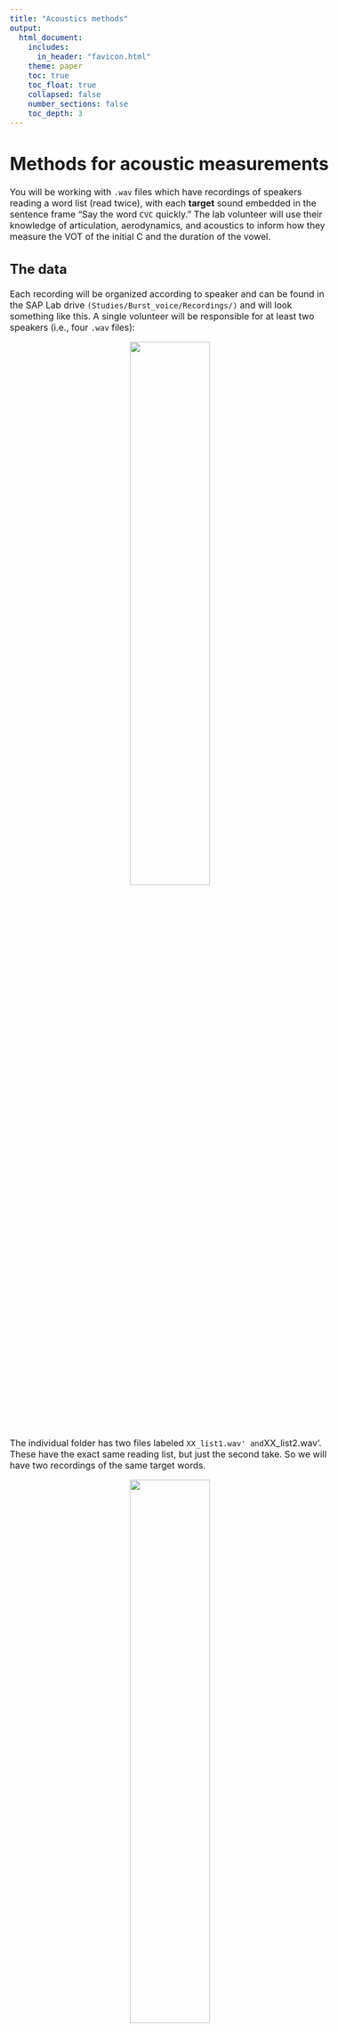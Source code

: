 ```yaml
---
title: "Acoustics methods"
output: 
  html_document:
    includes:
      in_header: "favicon.html"
    theme: paper
    toc: true
    toc_float: true
    collapsed: false
    number_sections: false
    toc_depth: 3
---
```


<style type="text/css">
  body{
  font-size: 12pt;
}
</style>

<style type="text/css">
.title {
  display: none;
}

#getting-started img {
  margin-right: 10px;
}

</style>

# Methods for acoustic measurements

You will be working with `.wav` files which have recordings of speakers reading a word list (read twice), with each **target** sound embedded in the sentence frame "Say the word `CVC` quickly." The lab volunteer will use their knowledge of articulation, aerodynamics, and acoustics to inform how they measure the VOT of the initial C and the duration of the vowel.

## The data

Each recording will be organized according to speaker and can be found in the SAP Lab drive `(Studies/Burst_voice/Recordings/)` and will look something like this. A single volunteer will be responsible for at least two speakers (i.e., four `.wav` files):

<center>
![](images/recordings_folders.png){width=50% height=50%} 
</center>

The individual folder has two files labeled `XX_list1.wav' and `XX_list2.wav'. These have the exact same reading list, but just the second take. So we will have two recordings of the same target words. 

<center>
![](images/indiv_folder.png){width=50% height=50%}
</center>

## Opening the file

**Download** the individual files to your local computer (see the video below if you don't know how to do this). For the purposes of this example, we will work with `OC_list1.wav`. The first two letters of the file name are the participant code.

**Open** the `.wav` file in `Praat`. It will appear in the Object window pane. Click `View and Edit` to examine the audio. It will be a fairly long sound file (you're not used to seeing files this long, but that's OK).

<center>
![](images/long_sound.png)
</center>
\

## Creating the TextGrid

Now we want to create a `TextGrid` file to accompany this long sound file. A text grid is a text file that you open **with** the sound file that allows you to annotate and put boundaries or demarcations on the sound file. These demarcations happen on **tiers** of the TextGrid. Once you have boundaries and labels made in the TextGrid associated with a sound file you can *query* the TextGrid and ask things like "how long are all of the **intervals** on a particular tier". Let's take a look at how this is done.

Select the Sound object, in this example, it would be `Sound OC_list1`. In the menu of buttons in the Objects window, click `Annotate` and from there `To TextGrid`.

<center>
![](images/to_textgrid.png){width=50% height=50%}
</center>
\

This will bring up a window form that asks for some variables. We want 2 tiers, one for `VOT` and one for `vdur` (vowel duration). Please label them *exactly* like this:

<center>
![](images/tier_form.png){width=50% height=50%}
</center>
\

Neither of these are called "point" tiers, so you leave the field for "Which of these are point tiers?" blank. This will put a TextGrid object into the Objects window. It will be named the same as the sound file, in this case `TextGrid OC_list1`. 

Next, you must open the sound file *and* the TextGrid files together! You can select them both together by holding down the `shift` key. When both files are selected, click `View and Edit` again. 

This will open up a window with the waveform and spectrogram from the `.wav` file along with the TextGrid. Notice that there are two tiers on the TexGrid: VOT and vdur. Also notice that in the right panel of the window is all the IPA symbols. We won't worry about the IPA for this project, but it allows one to do broad transcription of the audio.

<center>
![](images/wav_TextGrid.png)
</center>
\

Zoom out all the way (Command-A, it might be CTRL-A on Windows) to see the entire waveform. Notice that you can't see the spectrogram if you're zoomed out this far. Let's zoom (select, then Command-N) in closer to see the first few sentences:

<center>
![](images/wav_TextGrid_zoomed.png)
</center>
\

The zoomed in view allows you to see the which should look pretty nice. Make sure you're using a wideband spectrogram view. If your image isn't wideband, then go to Spectrum > Spectrogram settings. Make sure the window length is large (0.01s will be fine). You will use the spectrogram just for further evidence for your decisions on where to place boundaries. 

## Measuring VOT and Vdur

### Preliminaries 

You will work directly with this `.wav` + TextGrid combo view. 

1. Have the word list open on your screen. You will be constantly consulting this list to make sure you're listening to the correct word.

2. Ignore all of the sentence word frames and focus only on the **target** CVC words.

3. Zoom in to your sentence. Listen to the sentence, then zoom in on the target word. Watch this animated `gif`:

![](images/zooming_in_to_target.gif)

4. Some of the sentence frames (the first few participants) are "Say the word __ again," I then changed it to "Say the word __ quickly." This avoids the problem of having the final C of the target word being the onset of "again."

5. Notice the two tiers (VOT and vdur). You will insert boundaries and annotate *both* of these tiers for every target word.

### Adding interval boundaries

Now you will locate the onset of the release burst. In the example below (and most all of the tokens you'll be dealing with) it's very obvious where the stop is released. You'll see a loud transient (unstructured energy or noise that is brief)

1. The onset is easy to identify. Zoom into the onset, and on the VOT tier (which should be tier 1), add an interval:

![](images/onset_offset.png)

The **offset** is harder, and **VERY** important to get right for the purposes of this study. The effects I hope to find are going to be small so it's important that you're careful in identifying the end of the VOT, and that you stay consistent in your measuring techniques.

2. In this case, the offset is located as the END of the VOT or aspiration noise at the zero crossing. You can confirm this by looking at the spectrogram too. The offset of the aspiration/VOT IS the onset of the vowel!

<center>
![](images/offset_VOT_onset_vowel.png)
</center>

3. Identify the offset of the vowel. This should be fairly clear. Notice the periodic voicing of the vowel. It is loud. As the vowel starts to end, it dramatically decreases in amplitude. The shape of the periodic voicing also changes to reflect the voicing (if it is voiced, like the "g" in "tug" in this example) of the final consonant.

4. Once you have identified the boundary intervals (VOT onset, VOT offset/Vowel onset, Vowel offset), you can go back and insert your intervals on the TextGrids. 

5. There are two tiers (VOT and Vdur). You must put Interval boundaries on the appropriate tier! The way you insert an interval boundary is by placing your cursor at the point in the waveform where you want it. Then go to Interval > Add interval on tier 1 (this will add it to the Tier 1 or the VOT tier).

6. Add intervals to Tier 1 for VOT onset and VOT offset. Immediately after you add the Tier 1 interval for VOT offset you must add a Tier 2 interval (vowel onset). The VOT offset and the Vowel onset ARE THE SAME, but with the interval added to different tiers.

7. Finally add your interval boundary to the vowel offset on Tier 2 (Vdur).

```
Tip: Learn the keyboard shortcuts for adding boundaries on the interval tiers. For a Mac (if you're in the SAP Lab), it is Command-1 for Tier 1 (VOT) and Command-2 for Tier 2 (Vdur).
```
 
8. You will end up with two "chunks", one for VOT and one for Vdur. Watch this gif:

![](images/insert_intervals.gif)

9. Now you need to label the intervals. Name each chunk with the name of the target word. In this example, it is the first word of the list, "tug."

![](images/name_intervals.gif)
10. I've walked you through the first example. You now need to do this for each target word in the file. There are about 120 of them. 

11. It is **VERY** important that you **SAVE** your TextGrid periodically. I would recommend you save the TextGrid in the same folder where the audio is. It will have the same name as the audio, but with the extension `.TextGrid`. The way you do this is by going to File > Save TextGrid as text file... in the audio/TextGrid combo window you've been working in. Every time you save it, it will ask you whether you want to override the already saved one. Say "yes."


## Running the duration script

Once you've added your VOT and Vdur tier intervals, you will be running a Praat "script." We will be using a script (a little program that will automatically do some operation on files) that goes through the TextGrid that you've saved and measure the duration of each interval (once for the VOT tier and once for the Vdur tier).

The duration extraction script is located [here](https://drive.google.com/drive/folders/12Ohw5w_Noeo4sKyS5ostS6ra8_rHl02b?usp=share_link). Download it to the folder where your audio file and TextGrid file is located. 

Once you are done demarcating the intervals of all the target words in the audio file in both the VOT and Vdur tiers, it will be time to run the script. 

1. To run the script you need to have your audio file (`.wav`) (in our example `OC_list1.wav`) and the associated TextGrid file (in our example OC_list1.TextGrid) in the same folder. If you're working on lab computers it's convenient to have this all on your desktop.

2. With Praat open, open the duration extraction script. Do this by going to Praat > Open Praat script... and finding the script in your folder. The open script will look like this:

![](images/script_image.png)
3. To "run" the script go to Run > Run. You can also press Command-R on the lab macs. 

4. Running the script will open a form. You need to enter some parameters. "Directory name" is where the audio and TextGrid are located. In the example below, the folder is OC, which is on the Desktop, which is under the root (~). If you're working on the Lab computers I'd recommend keeping the same structure.

The "Objects name" is the name of the audio and TextGrid files. In the example, they're both "OC_list1". "Log File" is the name that you want the output file to be called. Please call it exactly as the Objects name file, but with the extension of EITHER "_VOT" or "_Vdur". "Labeled tier number" is the tier you want the script to "look" at. You will first run the script on the VOT tier, which is tier 1. So input "1" here and the Log file should be "OC_list1_VOT". Ignore the last two parameters.

![](images/script1_form.png){width=50% height=50%}

Click "OK". This will put a text file in your folder called "OC_list1_VOT.txt". Open it up and inspect it. It should 


4. Once you run the script, and provided your TextGrid was labeled correctly and the intervals are correct, there will be a `.txt` file in the folder where you saved the data. It will also remove the objects from the Objects window. The data will look something like this:

<center>
![](images/sample_VOT_data.png)
</center>

Notice the data has three columns, the file name (OC_list1) and the target word and finally the duration of the VOT.

5. Then do the **exact** same process as in (4) but with Tier 2, the Vdur tier. The resulting file, named OC_list2_vdur.txt will look like this:

<center>
![](images/sample_vdur_data.png)
</center>




